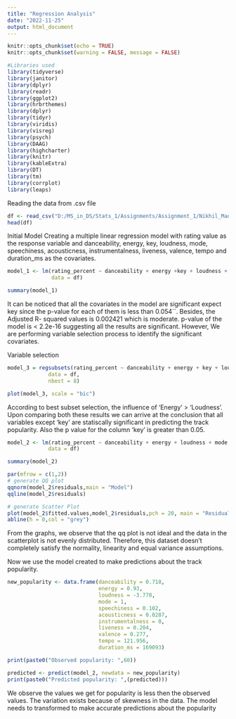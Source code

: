 ```yaml
---
title: "Regression Analysis"
date: "2022-11-25"
output: html_document
---
```


```r
knitr::opts_chunk$set(echo = TRUE)
knitr::opts_chunk$set(warning = FALSE, message = FALSE) 
```


```r
#Libraries used
library(tidyverse)
library(janitor)
library(dplyr)
library(readr)
library(ggplot2)
library(hrbrthemes)
library(dplyr)
library(tidyr)
library(viridis)
library(visreg)
library(psych)
library(DAAG)
library(highcharter)
library(knitr)
library(kableExtra)
library(DT)
library(tm)
library(corrplot)
library(leaps)
```


Reading the data from .csv file
```r
df <- read_csv("D:/MS_in_DS/Stats_1/Assignments/Assignment_1/Nikhil_Madhu_Belavinakodige_Stats_Assignment_1/Stats_Assignment_1_Cleaned.csv")
head(df)

```

Initial Model
Creating a multiple linear regression model with rating value as the response variable and danceability, energy, key, loudness, mode, speechiness, acousticness, instrumentalness, liveness, valence, tempo and duration_ms as the covariates.

```r
model_1 <- lm(rating_percent ~ danceability + energy +key + loudness + mode + speechiness + acousticness + instrumentalness + liveness + valence + tempo + duration_ms, 
              data = df)

summary(model_1)
```

It can be noticed that all the covariates in the model are significant expect key since the p-value for each of them is less than 0.054``. Besides, the Adjusted R- squared values is  0.002421 which is moderate. p-value of the model is < 2.2e-16 suggesting all the results are significant. However, We are performing variable selection process to identify the significant covariates.

Variable selection
```r
model_3 = regsubsets(rating_percent ~ danceability + energy + key + loudness + mode + speechiness + acousticness + instrumentalness + liveness + valence + tempo + duration_ms, 
             data = df,
             nbest = 8)

plot(model_3, scale = "bic")
```

According to best subset selection, the influence of ‘Energy’ > ‘Loudness’. Upon comparing both these results we can arrive at the conclusion that all variables except ‘key’ are statiscally significant in predicting the track popularity. Also the p value for the column 'key' is greater than 0.05. 

```r
model_2 <- lm(rating_percent ~ danceability + energy + loudness + mode + speechiness + acousticness + instrumentalness + liveness + valence + tempo + duration_ms, 
             data = df)

summary(model_2)
```


```r
par(mfrow = c(1,2))
# generate QQ plot
qqnorm(model_2$residuals,main = "Model")
qqline(model_2$residuals)

# generate Scatter Plot
plot(model_2$fitted.values,model_2$residuals,pch = 20, main = "Residuals vs fitted values")
abline(h = 0,col = "grey") 
```
From the graphs, we observe that the qq plot is not ideal and the data in the scatterplot is not evenly distributed. Therefore, this dataset doesn’t completely satisfy the normality, linearity and equal variance assumptions.

Now we use the model created to make predictions about the track popularity.
```r
new_popularity <- data.frame(danceability = 0.718,
                             energy = 0.93,
                             loudness = -3.778,
                             mode = 1,
                             speechiness = 0.102,
                             acousticness = 0.0287,
                             instrumentalness = 0,
                             liveness = 0.204,
                             valence = 0.277,
                             tempo = 121.956,
                             duration_ms = 169093)

print(paste0("Observed popularity: ",60))
```


```r

predicted <- predict(model_2, newdata = new_popularity)
print(paste0("Predicted popularity: ",(predicted)))
```

We observe the values we get for popularity is less then the observed values. The variation exists because of skewness in the data. The model needs to transformed to make accurate predictions about the popularity
